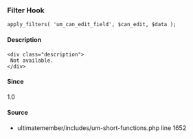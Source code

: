 
### Filter Hook    
    
```
apply_filters( 'um_can_edit_field', $can_edit, $data );
```

#### Description
    <div class="description">
     Not available.
    </div>

#### Since
<div class="description">
1.0
</div>

#### Source
  - <Link href="/developer/files/includes-um-short-functions#source-view.1652">ultimatemember/includes/um-short-functions.php</Link> <Link href="/developer/files/includes-um-short-functions#source-view.1652">line 1652</Link>

